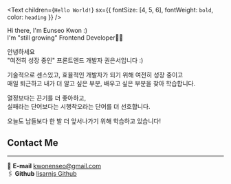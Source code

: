 <Text
  children={`Hello World!`}
  sx={{ fontSize: [4, 5, 6], fontWeight: `bold`, color: `heading` }}
/>

Hi there, I'm Eunseo Kwon :)  
I'm "still growing" Frontend Developer🙌🏻

안녕하세요  
"여전히 성장 중인" 프론트엔드 개발자 권은서입니다 :)

기술적으로 센스있고, 효율적인 개발자가 되기 위해 여전히 성장 중이고  
매일 퇴근하고 내가 더 알고 싶은 부분, 배우고 싶은 부분을 찾아 학습합니다.

열정보다는 끈기를 더 좋아하고,  
실패라는 단어보다는 시행착오라는 단어를 더 선호합니다.

오늘도 남들보다 한 발 더 앞서나가기 위해 학습하고 있습니다!

## Contact Me

---

📧 **E-mail** kwonenseo@gmail.com  
🖇️ **Github** [lisarnjs Github](https://github.com/lisarnjs)
